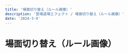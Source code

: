 ---
title: '場面切り替え（ルール画像）'
description: '登場退場エフェクト / 場面切り替え（ルール画像）'
date: '2024-3-9'
---
# 場面切り替え（ルール画像）